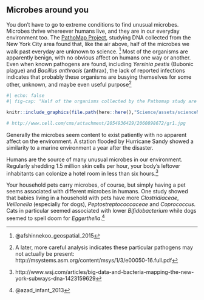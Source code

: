 ## Microbes around you

You don't have to go to extreme conditions to find unusual microbes. Microbes thrive whereever humans live, and they are in our everyday environment too. The [PathoMap Project](http://www.pathomap.org/), studying DNA collected from the New York City area found that, like the air above, half of the microbes we walk past everyday are unknown to science. ^[@afshinnekoo_geospatial_2015] Most of the organisms are apparently benign, with no obvious affect on humans one way or another. Even when known pathogens are found, including *Yersinia pestis* (Bubonic plague) and *Bacillus anthracis* (anthrax), the lack of reported infections indicates that probably these organisms are busying themselves for some other, unknown, and maybe even useful purpose^[A later, more careful analysis indicates these particular pathogens may not actually be present: http://msystems.asm.org/content/msys/1/3/e00050-16.full.pdf]



```r
#| echo: false
#| fig-cap: "Half of the organisms collected by the Pathomap study are unknown. Source: @afshinnekoo_geospatial_2015 "

knitr::include_graphics(file.path(here::here(),"Science/assets/scienceNYCSubway.jpg"))

# http://www.cell.com/cms/attachment/2054936429/2060898672/gr1.jpg

```

Generally the microbes seem content to exist patiently with no apparent affect on the environment. A station flooded by Hurricane Sandy showed a similarity to a marine environment a year after the disaster.

Humans are the source of many unusual microbes in our environment. Regularly shedding 1.5 million skin cells per hour, your body's leftover inhabitants can colonize a hotel room in less than six hours.[^microbesaroundyou-3]

[^microbesaroundyou-3]: http://www.wsj.com/articles/big-data-and-bacteria-mapping-the-new-york-subways-dna-1423159629

Your household pets carry microbes, of course, but simply having a pet seems associated with different microbes in humans. One study showed that babies living in a household with pets have more *Clostridiaceae*, *Veillonella* (especially for dogs), *Peptostreptococcaceae* and *Coprococcus.* Cats in particular seemed associated with lower *Bifidobacterium* while dogs seemed to spell doom for *Eggerthella*.[^microbesaroundyou-4]

[^microbesaroundyou-4]: @azad_infant_2013

